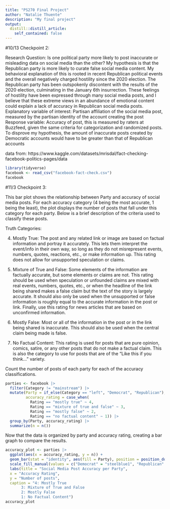 ```yaml
---
title: "PS270 Final Project"
author: "Natalie Thuente"
description: "My final project"
output:
  distill::distill_article:
    self_contained: false
---
```



#10/13 Checkpoint 2:

Research Question: Is one political party more likely to post inaccurate or misleading data on social media than the other?
My hypothesis is that the Republican party is more likely to curate false social media content. My behavioral explanation of this is rooted in recent Republican political events and the overall negatively charged hostility since the 2020 election. The Republican party has been outspokenly discontent with the results of the 2020 election, culminating in the January 6th insurrection. These feelings of hostility have been expressed through many social media posts, and I believe that these extreme views in an abundance of emotional content could explain a lack of accuracy in Republican social media posts.
Explanatory variable of interest: Partisan affiliation of the social media post, measured by the partisan identity of the account creating the post
Response variable: Accuracy of post, this is measured by raters at Buzzfeed, given the same criteria for categorization and randomized posts.
To disprove my hypothesis, the amount of inaccurate posts created by Democratic accounts would have to be greater than that of Republican accounts

data from: https://www.kaggle.com/datasets/mrisdal/fact-checking-facebook-politics-pages/data

```r
library(tidyverse)
facebook <- read_csv("facebook-fact-check.csv")
facebook
```

#11/3 Checkpoint 3:

This bar plot shows the relationship between Party and accuracy of social media posts. For each accuracy category (4 being the most accurate, 1 being the least), the plot displays the number of posts that fall under this category for each party. Below is a brief description of the criteria used to classify these posts.

Truth Categories:

(4) Mostly True: The post and any related link or image are based on factual information and portray it accurately. This lets them interpret the event/info in their own way, so long as they do not misrepresent events, numbers, quotes, reactions, etc., or make information up. This rating does not allow for unsupported speculation or claims.

(3) Mixture of True and False: Some elements of the information are factually accurate, but some elements or claims are not. This rating should be used when speculation or unfounded claims are mixed with real events, numbers, quotes, etc., or when the headline of the link being shared makes a false claim but the text of the story is largely accurate. It should also only be used when the unsupported or false information is roughly equal to the accurate information in the post or link. Finally, use this rating for news articles that are based on unconfirmed information.

(2) Mostly False: Most or all of the information in the post or in the link being shared is inaccurate. This should also be used when the central claim being made is false.

(1) No Factual Content: This rating is used for posts that are pure opinion, comics, satire, or any other posts that do not make a factual claim. This is also the category to use for posts that are of the “Like this if you think…” variety.


Count the number of posts of each party for each of the accuracy classifications.

```r
parties <- facebook |>
  filter(Category != "mainstream") |>
  mutate(Party = if_else(Category == "left", "Democrat", "Republican"),
         accuracy_rating = case_when(
           Rating == "mostly true" ~ 4,
           Rating == "mixture of true and false" ~ 3,
           Rating == "mostly false" ~ 2,
           Rating == "no factual content" ~ 1)) |>
  group_by(Party, accuracy_rating) |>
  summarize(n = n())
```

Now that the data is organized by party and accuracy rating, creating a bar graph to compare the results.

```r
accuracy_plot <- parties |>
  ggplot(aes(x = accuracy_rating, y = n)) +
  geom_bar(stat = "identity", aes(fill = Party), position = position_dodge()) +
  scale_fill_manual(values = c("Democrat" = "steelblue1", "Republican" = "indianred1")) +
  labs(title = "Social Media Post Accuracy per Party", 
  x = "Accuracy Rating", 
  y = "Number of posts", 
  caption = "4: Mostly True
       3: Mixture of True and False
       2: Mostly False
       1: No Factual Content")
accuracy_plot
```




